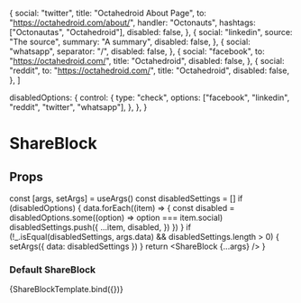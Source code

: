 
  {
    social: "twitter",
    title: "Octahedroid About Page",
    to: "https://octahedroid.com/about/",
    handler: "Octonauts",
    hashtags: ["Octonautas", "Octahedroid"],
    disabled: false,
  },
  {
    social: "linkedin",
    source: "The source",
    summary: "A summary",
    disabled: false,
  },
  {
    social: "whatsapp",
    separator: "/",
    disabled: false,
  },
  {
    social: "facebook",
    to: "https://octahedroid.com/",
    title: "Octahedroid",
    disabled: false,
  },
  {
    social: "reddit",
    to: "https://octahedroid.com/",
    title: "Octahedroid",
    disabled: false,
  },
]

  disabledOptions: {
    control: {
      type: "check",
      options: ["facebook", "linkedin", "reddit", "twitter", "whatsapp"],
    },
  },
}

<Meta title='blocks/ShareBlock' component={ShareBlock} argTypes={shareArgTypes} />

# ShareBlock

## Props

<Props of={ShareBlock} />

  const [args, setArgs] = useArgs()
  const disabledSettings = []
  if (disabledOptions) {
    data.forEach((item) => {
      const disabled = disabledOptions.some((option) => option === item.social)
      disabledSettings.push({
        ...item,
        disabled,
      })
    })
  }
  if (!_.isEqual(disabledSettings, args.data) && disabledSettings.length > 0) {
    setArgs({ data: disabledSettings })
  }
  return <ShareBlock {...args} />
}

### Default ShareBlock

<Preview>
  <Story name='Default' args={{ data, title: "Share:" }}>
    {ShareBlockTemplate.bind({})}
  </Story>
</Preview>
